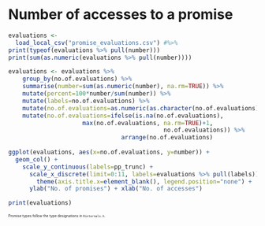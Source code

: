 # Number of accesses to a promise

``` r
evaluations <- 
  load_local_csv("promise_evaluations.csv") #%>%
print(typeof(evaluations %>% pull(number)))
print(sum(as.numeric(evaluations %>% pull(number))))

evaluations <- evaluations %>% 
    group_by(no.of.evaluations) %>% 
    summarise(number=sum(as.numeric(number), na.rm=TRUE)) %>% 
    mutate(percent=100*number/sum(number)) %>%
    mutate(labels=no.of.evaluations) %>%
    mutate(no.of.evaluations=as.numeric(as.character(no.of.evaluations)))  %>%
    mutate(no.of.evaluations=ifelse(is.na(no.of.evaluations),
				     max(no.of.evaluations, na.rm=TRUE)+1, 
				                            no.of.evaluations)) %>% 
							    arrange(no.of.evaluations)
										      
ggplot(evaluations, aes(x=no.of.evaluations, y=number)) + 
  geom_col() +
    scale_y_continuous(labels=pp_trunc) +
      scale_x_discrete(limit=0:11, labels=evaluations %>% pull(labels)) +
        theme(axis.title.x=element_blank(), legend.position="none") +
	  ylab("No. of promises") + xlab("No. of accesses")

print(evaluations)
``` 

<div style="font-size: 50%">
Promise types follow the type designations in ``Rinternals.h``.  
</div>
